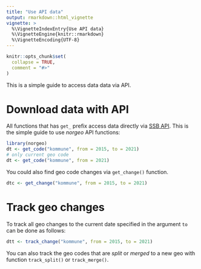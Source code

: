 ```yaml
---
title: "Use API data"
output: rmarkdown::html_vignette
vignette: >
  %\VignetteIndexEntry{Use API data}
  %\VignetteEngine{knitr::rmarkdown}
  %\VignetteEncoding{UTF-8}
---
```


```r
knitr::opts_chunk$set(
  collapse = TRUE,
  comment = "#>"
)
```

This is a simple guide to access data data via API.

# Download data with API

All functions that has `get_` prefix access data directly via [SSB API](https://data.ssb.no/api/klass/v1/api-guide.html). This is the simple guide to use *norgeo* API functions:

```r
library(norgeo)
dt <- get_code("kommune", from = 2015, to = 2021)
# only current geo code
dt <- get_code("kommune", from = 2021)
```

You could also find geo code changes via `get_change()` function. 

```r
dtc <- get_change("kommune", from = 2015, to = 2021)
```

# Track geo changes

To track all geo changes to the current date specified in the argument `to` can be done as follows:

```r
dtt <- track_change("kommune", from = 2015, to = 2021)
```

You can also track the geo codes that are *split* or *merged* to a new geo with function `track_split()` or `track_merge()`.
